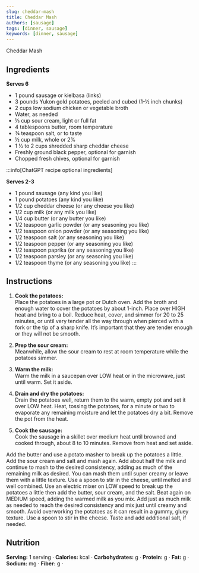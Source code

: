 ```yaml
---
slug: cheddar-mash
title: Cheddar Mash
authors: [sausage]
tags: [dinner, sausage]
keywords: [dinner, sausage]
---
```


Cheddar Mash
<!-- <img src="/img/chicken-and-orzo-skillet.jpg" alt="Creamy Chicken And Orzo Skillet Picture" width="800" height="670" /> -->

<!-- truncate -->


## Ingredients
**Serves 6**
- 1 pound sausage or kielbasa (links)
- 3 pounds Yukon gold potatoes, peeled and cubed (1-½ inch chunks)
- 2 cups low sodium chicken or vegetable broth
- Water, as needed
- ⅓ cup sour cream, light or full fat
- 4 tablespoons butter, room temperature
- ¾ teaspoon salt, or to taste
- ½ cup milk, whole or 2%
- 1 ½ to 2 cups shredded sharp cheddar cheese
- Freshly ground black pepper, optional for garnish
- Chopped fresh chives, optional for garnish

:::info[ChatGPT recipe optional ingredients]

**Serves 2-3** 
- 1 pound sausage (any kind you like)
- 1 pound potatoes (any kind you like)
- 1/2 cup cheddar cheese (or any cheese you like)
- 1/2 cup milk (or any milk you like)
- 1/4 cup butter (or any butter you like)
- 1/2 teaspoon garlic powder (or any seasoning you like)
- 1/2 teaspoon onion powder (or any seasoning you like)
- 1/2 teaspoon salt (or any seasoning you like)
- 1/2 teaspoon pepper (or any seasoning you like)
- 1/2 teaspoon paprika (or any seasoning you like)
- 1/2 teaspoon parsley (or any seasoning you like)
- 1/2 teaspoon thyme (or any seasoning you like)
:::

## Instructions 
1. **Cook the potatoes:**  
Place the potatoes in a large pot or Dutch oven. Add the broth and enough water to cover the potatoes by about 1-inch. Place over HIGH heat and bring to a boil. Reduce heat, cover, and simmer for 20 to 25 minutes, or until very tender all the way through when pierced with a fork or the tip of a sharp knife. It’s important that they are tender enough or they will not be smooth.

2. **Prep the sour cream:**  
Meanwhile, allow the sour cream to rest at room temperature while the potatoes simmer.

3. **Warm the milk:**  
Warm the milk in a saucepan over LOW heat or in the microwave, just until warm. Set it aside.

4. **Drain and dry the potatoes:**  
Drain the potatoes well, return them to the warm, empty pot and set it over LOW heat. Heat, tossing the potatoes, for a minute or two to evaporate any remaining moisture and let the potatoes dry a bit. Remove the pot from the heat.

5. **Cook the sausage:**  
Cook the sausage in a skillet over medium heat until browned and cooked through, about 8 to 10 minutes. Remove from heat and set aside.
<Tabs>
  <TabItem value="Hand Mashing Instructions" label="Hand Mashing Instructions">Add the butter and use a potato masher to break up the potatoes a little. Add the sour cream and salt and mash again. Add about half the milk and continue to mash to the desired consistency, adding as much of the remaining milk as desired. You can mash them until super creamy or leave them with a little texture. Use a spoon to stir in the cheese, until melted and well combined.</TabItem>
  <TabItem value="Elecrtic Mixer Instructions" label="Electric Mixer Instructions">Use an electric mixer on LOW speed to break up the potatoes a little then add the butter, sour cream, and the salt. Beat again on MEDIUM speed, adding the warmed milk as you mix. Add just as much milk as needed to reach the desired consistency and mix just until creamy and smooth. Avoid overworking the potatoes as it can result in a gummy, gluey texture. Use a spoon to stir in the cheese. Taste and add additional salt, if needed.</TabItem>  
</Tabs>

## Nutrition
**Serving:** 1 serving · 
**Calories:** kcal · 
**Carbohydrates:** g · 
**Protein:** g · 
**Fat:** g · 
**Sodium:** mg · 
**Fiber:** g · 
